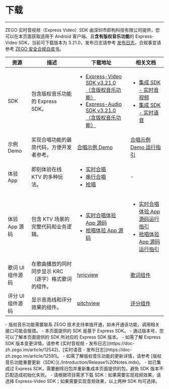 # 下载

- - -

ZEGO 实时音视频（Express Video）SDK 由深圳市即构科技有限公司提供，您可以在本页面获取适用于 Android 客户端、且**含有版权音乐功能**的 Express-Video SDK，当前可下载版本为 3.21.0，发布日志请参考 [发布日志](./Introduction/Release%20Notes.mdx)，合规事宜请参考 [ZEGO 安全合规白皮书](https://doc-zh.zego.im/policies-and-agreements/zego-security-and-compliance-white-paper)。

| 资源 | 描述 | 下载地址 | 相关文档 |
| --- | --- | --- | --- |
| SDK | 包含版权音乐功能的 Express SDK。 | <ul><li>[Express-Video SDK v3.21.0（含版权音乐功能）](https://storage.zego.im/copyrighted_music/express/video/ZegoExpressVideo-android-shared-java.zip)</li><li>[Express-Audio SDK v3.21.0（含版权音乐功能）](https://storage.zego.im/copyrighted_music/express/audio/ZegoExpressAudio-android-shared-java.zip)</li></ul> | <ul><li>[集成 SDK - 实时音视频](./Quick%20Starts/Integrate%20the%20SDK/Express%20Video.mdx)</li><li>[集成 SDK - 实时语音](./Quick%20Starts/Integrate%20the%20SDK/Express%20Voice.mdx)</li></ul> |
| 示例 Demo | 实现合唱功能的最简代码，方便开发者参考。 | [合唱示例 Demo](https://storage.zego.im/downloads/KTV_demo/KTVChorusDemo_Android.zip) | [合唱示例 Demo 运行指引](./Quick%20Starts/Run%20the%20Chorus%20Sample%20Code.mdx) |
| 体验 App | 即刻体验在线 KTV 的多种玩法。 | <ul><li>[实时合唱](./Demo%20App.mdx#实时合唱--抢唱)</li><li>[串行合唱](./Demo%20App.mdx#串行合唱)</li><li>[抢唱](./Demo%20App.mdx#实时合唱--抢唱)</li></ul> | - |
| 体验 App 源码 | 包含 KTV 场景的完整代码和业务逻辑。 | <ul><li>[实时合唱体验 App 源码](https://codestore.zego.im/project/16)</li><li>[抢唱体验 App 源码](https://codestore.zego.im/project/18)</li></ul> | <ul><li>[实时合唱体验 App 源码运行指引](./Quick%20Starts/Run%20the%20Demo%20App%20Source%20Code/Real%20Time%20Chorus.mdx)</li><li>[抢唱体验 App 源码运行指引](./Quick%20Starts/Run%20the%20Demo%20App%20Source%20Code/Grab%20the%20Mic.mdx)</li></ul> |
| 歌词 UI 组件源码 | 在歌曲播放的同时同步显示 KRC（逐字）格式歌词的组件。 | [lyricview](https://storage.zego.im/GoEnjoy/Android/sourceCode/ZegoLyricView/lyricview.zip) | [歌词组件](./ZEGO%20Content%20Center/Lyrics%20Display%20Component.mdx) |
| 评分 UI 组件源码 | 显示音高线和评分效果的组件。 | [pitchview](https://storage.zego.im/GoEnjoy/Android/sourceCode/ZegoPitchView/pitchview.zip) | [评分组件](./ZEGO%20Content%20Center/Scoring%20Component.mdx) |

<Note title="说明">
- 版权音乐功能需要联系 ZEGO 技术支持单独开通，如未开通该功能，调用相关接口可能会报错。
- 本页面提供的 SDK 是基于 Express SDK。
    - 通过版本号，您可以了解本页面提供的 SDK 所对应的 Express SDK 版本。
    - 如需了解 Express SDK 版本变更详情，请参考 [实时音视频 - 发布日志](https://doc-zh.zego.im/article/12542)、[实时语音 - 发布日志](https://doc-zh.zego.im/article/12581)。
    - 如需了解版权音乐功能的更新详情，请参考 [版权音乐功能重要更新（SDK）](./Introduction/Release%20Notes.mdx)。
- 如已集成过 Express SDK，需要删除旧包并重新集成本页面提供的包，避免 SDK 版本不匹配造成初始化失败。
- 请根据项目需求下载 SDK：如果需要实现视频效果，请选择 Express-Video SDK；如果需要实现音频效果，以上两种 SDK 均可选择。 
</Note>
